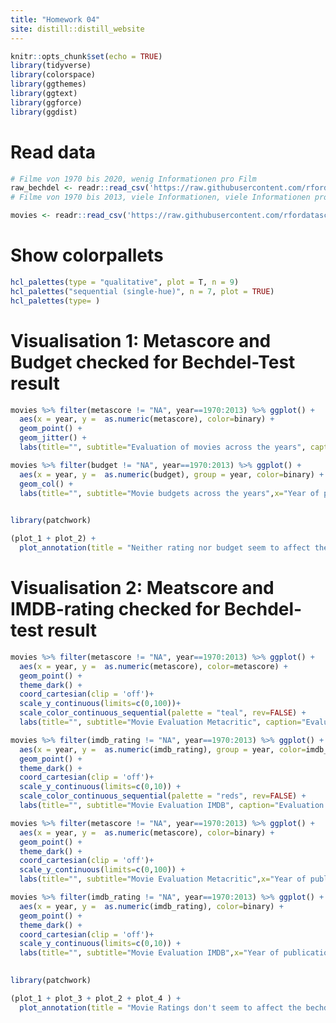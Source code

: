 ```yaml
---
title: "Homework 04"
site: distill::distill_website
---
```


```r
knitr::opts_chunk$set(echo = TRUE)
library(tidyverse)
library(colorspace)
library(ggthemes)
library(ggtext)
library(ggforce)
library(ggdist)
```

# Read data
```r

# Filme von 1970 bis 2020, wenig Informationen pro Film
raw_bechdel <- readr::read_csv('https://raw.githubusercontent.com/rfordatascience/tidytuesday/master/data/2021/2021-03-09/raw_bechdel.csv')
# Filme von 1970 bis 2013, viele Informationen, viele Informationen pro Film

movies <- readr::read_csv('https://raw.githubusercontent.com/rfordatascience/tidytuesday/master/data/2021/2021-03-09/movies.csv')
```
# Show colorpallets
```r
hcl_palettes(type = "qualitative", plot = T, n = 9)
hcl_palettes("sequential (single-hue)", n = 7, plot = TRUE)
hcl_palettes(type= )
```


# Visualisation 1: Metascore and Budget checked for Bechdel-Test result
```r

movies %>% filter(metascore != "NA", year==1970:2013) %>% ggplot() +
  aes(x = year, y =  as.numeric(metascore), color=binary) +
  geom_point() +
  geom_jitter() +
  labs(title="", subtitle="Evaluation of movies across the years", caption="Evaluation by metacritic.com",x="Year of publication",y="Metascore (0-100)") -> plot_1

movies %>% filter(budget != "NA", year==1970:2013) %>% ggplot() +
  aes(x = year, y =  as.numeric(budget), group = year, color=binary) +
  geom_col() +
  labs(title="", subtitle="Movie budgets across the years",x="Year of publication",y="Budget in $") -> plot_2
  

library(patchwork)

(plot_1 + plot_2) +
  plot_annotation(title = "Neither rating nor budget seem to affect the outcome of the Bechdel test")

```

# Visualisation 2: Meatscore and IMDB-rating checked for Bechdel-test result
```r
movies %>% filter(metascore != "NA", year==1970:2013) %>% ggplot() +
  aes(x = year, y =  as.numeric(metascore), color=metascore) +
  geom_point() +
  theme_dark() +
  coord_cartesian(clip = 'off')+
  scale_y_continuous(limits=c(0,100))+
  scale_color_continuous_sequential(palette = "teal", rev=FALSE) +
  labs(title="", subtitle="Movie Evaluation Metacritic", caption="Evaluation by metacritic.com",x="Year of publication",y=NULL) -> plot_1

movies %>% filter(imdb_rating != "NA", year==1970:2013) %>% ggplot() +
  aes(x = year, y =  as.numeric(imdb_rating), group = year, color=imdb_rating) +
  geom_point() +
  theme_dark() +
  coord_cartesian(clip = 'off')+
  scale_y_continuous(limits=c(0,10)) +
  scale_color_continuous_sequential(palette = "reds", rev=FALSE) +
  labs(title="", subtitle="Movie Evaluation IMDB", caption="Evaluation by imdb.com", x="Year of publication", y=NULL) -> plot_2

movies %>% filter(metascore != "NA", year==1970:2013) %>% ggplot() +
  aes(x = year, y =  as.numeric(metascore), color=binary) +
  geom_point() +
  theme_dark() +
  coord_cartesian(clip = 'off')+
  scale_y_continuous(limits=c(0,100)) +
  labs(title="", subtitle="Movie Evaluation Metacritic",x="Year of publication",y="Metascore (0-100)") -> plot_3

movies %>% filter(imdb_rating != "NA", year==1970:2013) %>% ggplot() +
  aes(x = year, y =  as.numeric(imdb_rating), color=binary) +
  geom_point() +
  theme_dark() +
  coord_cartesian(clip = 'off')+
  scale_y_continuous(limits=c(0,10)) +
  labs(title="", subtitle="Movie Evaluation IMDB",x="Year of publication",y="IMDB score (0-10)") -> plot_4
  

library(patchwork)

(plot_1 + plot_3 + plot_2 + plot_4 ) +
  plot_annotation(title = "Movie Ratings don't seem to affect the bechdel test")

```




